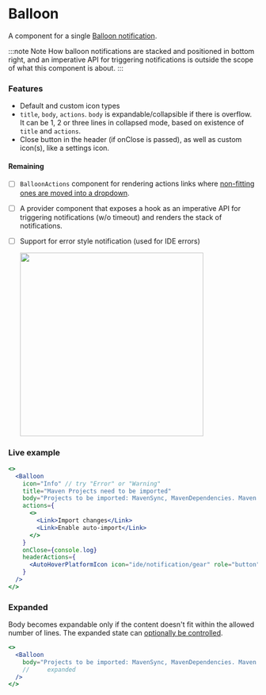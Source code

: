 ---
---


# Balloon

A component for a single [Balloon notification](https://jetbrains.github.io/ui/controls/balloon/).

:::note Note
How balloon notifications are stacked and positioned in bottom right, and an imperative API for triggering notifications
is outside the scope of what this component is about.
:::

### Features

- Default and custom icon types
- `title`, `body`, `actions`. `body` is expandable/collapsible if there is overflow. It can be 1, 2 or three lines in
  collapsed mode, based on existence of `title` and `actions`.
- Close button in the header (if onClose is passed), as well as custom icon(s), like a settings icon.

#### Remaining

- [ ] `BalloonActions` component for rendering actions links where
      [non-fitting ones are moved into a dropdown](https://jetbrains.github.io/ui/controls/balloon/#19).
- [ ] A provider component that exposes a hook as an imperative API for triggering notifications (w/o timeout) and
      renders the stack of notifications.

- [ ] Support for error style notification (used for IDE errors)

  <img src={imgSrc} width="370" />

### Live example

```jsx live themed
<>
  <Balloon
    icon="Info" // try "Error" or "Warning"
    title="Maven Projects need to be imported"
    body="Projects to be imported: MavenSync, MavenDependencies. Maven project structure has been changed. Import changes to IntelliJ IDEA project to make it work correctly."
    actions={
      <>
        <Link>Import changes</Link>
        <Link>Enable auto-import</Link>
      </>
    }
    onClose={console.log}
    headerActions={
      <AutoHoverPlatformIcon icon="ide/notification/gear" role="button" />
    }
  />
</>
```

### Expanded

Body becomes expandable only if the content doesn't fit within the allowed number of lines. The expanded state can
[optionally be controlled](https://medium.com/quick-code/writing-ui-components-with-optionally-controllable-state-86e396a6f1ec).

```jsx live themed
<>
  <Balloon
    body="Projects to be imported: MavenSync, MavenDependencies. Maven project structure has been changed. Import changes to IntelliJ IDEA project to make it work correctly."
    //     expanded
  />
</>
```
